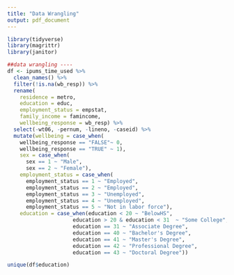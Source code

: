 ```yaml
---
title: "Data Wrangling"
output: pdf_document
---
```


```r
library(tidyverse)
library(magrittr)
library(janitor)
```

```r
##data wrangling ----
df <- ipums_time_used %>% 
  clean_names() %>%
  filter(!is.na(wb_resp)) %>%
  rename(
    residence = metro, 
    education = educ, 
    employment_status = empstat,
    family_income = famincome, 
    wellbeing_response = wb_resp) %>% 
  select(-wt06, -pernum, -lineno, -caseid) %>%
  mutate(wellbeing = case_when(
    wellbeing_response == "FALSE"~ 0, 
    wellbeing_response == "TRUE" ~ 1),
    sex = case_when(
      sex == 1 ~ "Male",
      sex == 2 ~ "Female"),
    employment_status = case_when(
      employment_status == 1 ~ "Employed",
      employment_status == 2 ~ "Employed", 
      employment_status == 3 ~ "Unemployed",
      employment_status == 4 ~ "Unemployed",
      employment_status == 5 ~ "Not in labor force"),
    education = case_when(education < 20 ~ "BelowHS",
                     education > 20 & education < 31  ~ "Some College",
                     education == 31 ~ "Associate Degree",
                     education == 40 ~ "Bachelor's Degree",
                     education == 41 ~ "Master's Degree",
                     education == 42 ~ "Professional Degree",
                     education == 43 ~ "Doctoral Degree"))

```

```r
unique(df$education)
```

